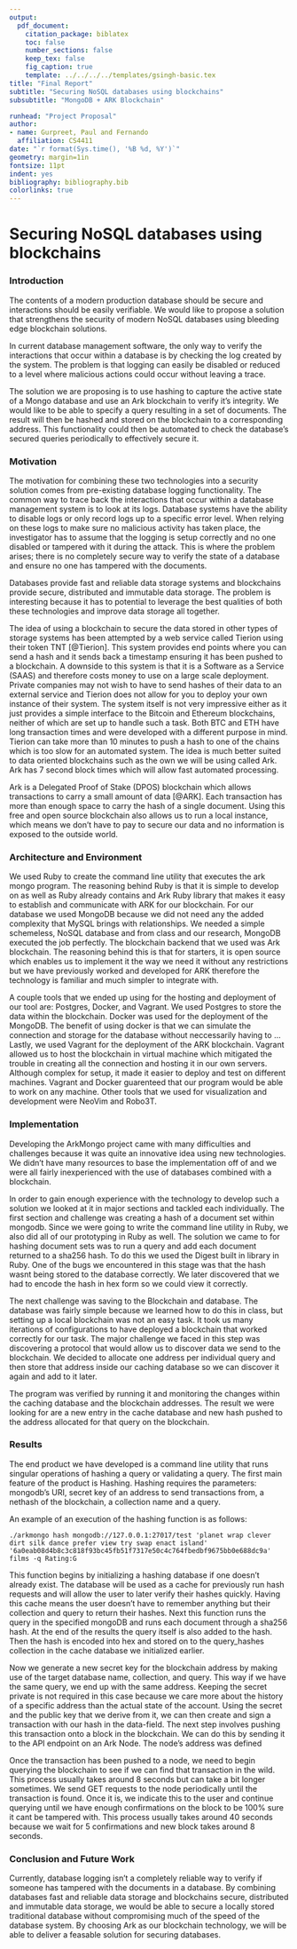 ```yaml
---
output: 
  pdf_document:
    citation_package: biblatex
    toc: false
    number_sections: false
    keep_tex: false
    fig_caption: true
    template: ../../../../templates/gsingh-basic.tex
title: "Final Report"
subtitle: "Securing NoSQL databases using blockchains"
subsubtitle: "MongoDB + ARK Blockchain"

runhead: "Project Proposal"
author:
- name: Gurpreet, Paul and Fernando
  affiliation: CS4411
date: "`r format(Sys.time(), '%B %d, %Y')`"
geometry: margin=1in
fontsize: 11pt
indent: yes
bibliography: bibliography.bib
colorlinks: true
---
```


# Securing NoSQL databases using blockchains

### Introduction 

The contents of a modern production database should be secure and interactions
should be easily verifiable. We would like to propose a solution that strengthens
the security of modern NoSQL databases using bleeding edge blockchain solutions.

In current database management software, the only way to verify the
interactions that occur within a database is by checking the log created by the
system. The problem is that logging can easily be disabled or reduced to
a level where malicious actions could occur without leaving a trace. 

The solution we are proposing is to use hashing to capture the active state of
a Mongo database and use an Ark blockchain to verify it's integrity. We would
like to be able to specify a query resulting in a set of documents. The result
will then be hashed and stored on the blockchain to a corresponding address.
This functionality could then be automated to check the database's secured
queries periodically to effectively secure it.

### Motivation 

The motivation for combining these two technologies into a security solution
comes from pre-existing database logging functionality. The common way to trace
back the interactions that occur within a database management system is to look
at its logs. Database systems have the ability to disable logs or only record
logs up to a specific error level. When relying on these logs to make sure no
malicious activity has taken place, the investigator has to assume
that the logging is setup correctly and no one disabled or tampered with it
during the attack. This is where the problem arises; there is no completely
secure way to verify the state of a database and ensure no one has tampered
with the documents. 

Databases provide fast and reliable data storage systems and blockchains
provide secure, distributed and immutable data storage. The problem is
interesting because it has to potential to leverage the best qualities of both
these technologies and improve data storage all together. 

The idea of using a blockchain to secure the data stored in other types of
storage systems has been attempted by a web service called Tierion using their
token TNT [@Tierion]. This system provides end points where you can send a hash and it
sends back a timestamp ensuring it has been pushed to a blockchain. A downside
to this system is that it is a Software as a Service (SAAS) and therefore costs
money to use on a large scale deployment. Private companies may not wish to
have to send hashes of their data to an external service and Tierion does not
allow for you to deploy your own instance of their system. The system itself is
not very impressive either as it just provides a simple interface to the
Bitcoin and Ethereum blockchains, neither of which are set up to handle such
a task. Both BTC and ETH have long transaction times and were developed with
a different purpose in mind. Tierion can take more than 10 minutes to push
a hash to one of the chains which is too slow for an automated system.  The
idea is much better suited to data oriented blockchains such as the own we will
be using called Ark. Ark has 7 second block times which will allow fast
automated processing.

Ark is a Delegated Proof of Stake (DPOS) blockchain which allows transactions
to carry a small amount of data [@ARK]. Each transaction has more than enough space to
carry the hash of a single document. Using this free and open source blockchain
also allows us to run a local instance, which means we don't have to pay to
secure our data and no information is exposed to the outside world.

### Architecture and Environment

We used Ruby to create the command line utility that executes the ark mongo
program. The reasoning behind Ruby is that it is simple to develop on as well
as Ruby already contains and Ark Ruby library that makes it easy to establish
and communicate with ARK for our blockchain. For our database we used MongoDB
because we did not need any the added complexity that MySQL brings with
relationships. We needed a simple schemeless, NoSQL database and from class and
our research, MongoDB executed the job perfectly. The blockchain backend that
we used was Ark blockchain. The reasoning behind this is that for starters, it
is open source which enables us to implement it the way we need it without any
restrictions but we have previously worked and developed for ARK therefore the
technology is familiar and much simpler to integrate with. 

A couple tools that we ended up using for the hosting and deployment of our
tool are: Postgres, Docker, and Vagrant. We used Postgres to store the data
within the blockchain. Docker was used for the deployment of the MongoDB. The
benefit of using docker is that we can simulate the connection and storage for
the database without neccessarily having to ... Lastly, we used Vagrant for the
deployment of the ARK blockchain. Vagrant allowed us to host the blockchain in
virtual machine which mitigated the trouble in creating all the connection and
hosting it in our own servers. Although complex for setup, it made it easier to
deploy and test on different machines. Vagrant and Docker guarenteed that our
program would be able to work on any machine. Other tools that we used for
visualization and development were NeoVim and Robo3T.

### Implementation

Developing the ArkMongo project came with many difficulties and challenges
because it was quite an innovative idea using new technologies. We didn't have
many resources to base the implementation off of and we were all fairly
inexperienced with the use of databases combined with a blockchain.

In order to gain enough experience with the technology to develop such
a solution we looked at it in major sections and tackled each individually. The
first section and challenge was creating a hash of a document set within
mongodb. Since we were going to write the command line utility in Ruby, we also
did all of our prototyping in Ruby as well. The solution we came to for hashing
document sets was to run a query and add each document returned to a sha256
hash. To do this we used the Digest built in library in Ruby. One of the bugs
we encountered in this stage was that the hash wasnt being stored to the
database correctly. We later discovered that we had to encode the hash in hex
form so we could view it correctly.

The next challenge was saving to the Blockchain and database. The database was
fairly simple because we learned how to do this in class, but setting up
a local blockchain was not an easy task. It took us many iterations of
configurations to have deployed a blockchain that worked correctly for our
task. The major challenge we faced in this step was discovering a protocol that
would allow us to discover data we send to the blockchain. We decided to
allocate one address per individual query and then store that address inside
our caching database so we can discover it again and add to it later.

The program was verified by running it and monitoring the changes within the
caching database and the blockchain addresses. The result we were looking for
are a new entry in the cache database and new hash pushed to the address
allocated for that query on the blockchain.


### Results

The end product we have developed is a command line utility that runs singular 
operations of hashing a query or validating a query. The first main feature
of the product is Hashing. Hashing requires the parameters: mongodb's URI, 
secret key of an address to send transactions from, a nethash of the blockchain,
a collection name and a query. 

An example of an execution of the hashing function is as follows: 

`./arkmongo hash mongodb://127.0.0.1:27017/test 'planet wrap clever dirt silk
dance prefer view try swap enact island'
'6a0eab08d4b8c3c818f93bc45fb51f7317e50c4c764fbedbf9675bb0e688dc9a' films -q
Rating:G`

This function begins by initializing a hashing database if one doesn't already
exist. The database will be used as a cache for previously run hash requests
and will allow the user to later verify their hashes quickly. Having this cache
means the user doesn't have to remember anything but their collection and query to 
return their hashes.
Next this function runs the query in the specified mongoDB and runs each
document through a sha256 hash. At the end of the results the query itself is
also added to the hash. Then the hash is encoded into hex and stored on to the
query_hashes collection in the cache database we initialized earlier.

Now we generate a new secret key for the blockchain address by making use of
the target database name, collection, and query. This way if we have the same
query, we end up with the same address. Keeping the secret private is not
required in this case because we care more about the history of a specific
address than the actual state of the account. Using the secret and the public
key that we derive from it, we can then create and sign a transaction with our
hash in the data-field. The next step involves pushing this transaction onto
a block in the blockchain. We can do this by sending it to the API endpoint on
an Ark Node. The node's address was defined
 
Once the transaction has been pushed to a node, we need to begin querying the
blockchain to see if we can find that transaction in the wild. This process
usually takes around 8 seconds but can take a bit longer sometimes. We send GET
requests to the node periodically until the transaction is found. Once it is,
we indicate this to the user and continue querying until we have enough
confirmations on the block to be 100% sure it cant be tampered with. This
process usually takes around 40 seconds because we wait for 5 confirmations and
new block takes around 8 seconds.

### Conclusion and Future Work

Currently, database logging isn't a completely reliable way to verify if someone
has tampered with the documents in a database. By combining databases fast and
reliable data storage and blockchains secure, distributed and immutable data
storage, we would be able to secure a locally stored traditional database without
compromising much of the speed of the database system. By choosing Ark as our 
blockchain technology, we will be able to deliver a feasable solution for
securing databases.

